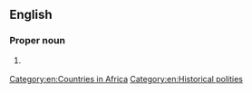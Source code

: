 ==English==
{{wikipedia}}

===Proper noun===
{{en-proper noun|head=[[Portuguese]] [[East Africa]]}}

# {{senseid|en|Q889394}} {{n-g|A former country and colony of Portugal in Africa, now called [[Mozambique]].}}
#: {{syn|en|Portuguese Mozambique}}

[[Category:en:Countries in Africa]]
[[Category:en:Historical polities]]
